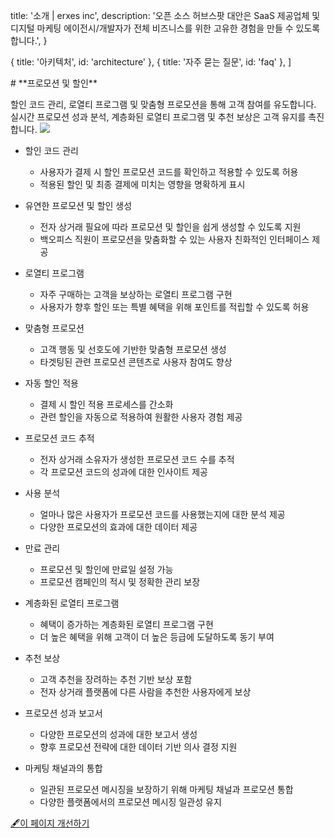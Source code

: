 
  title: '소개 | erxes inc',
  description:
    '오픈 소스 허브스팟 대안은 SaaS 제공업체 및 디지털 마케팅 에이전시/개발자가 전체 비즈니스를 위한 고유한 경험을 만들 수 있도록 합니다.',
}

  { title: '아키텍처', id: 'architecture' },
  { title: '자주 묻는 질문', id: 'faq' },
]

<HeroPattern />
# **프로모션 및 할인**

할인 코드 관리, 로열티 프로그램 및 맞춤형 프로모션을 통해 고객 참여를 유도합니다. 실시간 프로모션 성과 분석, 계층화된 로열티 프로그램 및 추천 보상은 고객 유지를 촉진합니다.
![](https://office.erxes.io/gateway/read-file?key=office-erxes-io/0.150839880010525958.1BuuniiProduct.png)

- 할인 코드 관리
    - 사용자가 결제 시 할인 프로모션 코드를 확인하고 적용할 수 있도록 허용
    - 적용된 할인 및 최종 결제에 미치는 영향을 명확하게 표시

- 유연한 프로모션 및 할인 생성
    - 전자 상거래 필요에 따라 프로모션 및 할인을 쉽게 생성할 수 있도록 지원
    - 백오피스 직원이 프로모션을 맞춤화할 수 있는 사용자 친화적인 인터페이스 제공

- 로열티 프로그램
    - 자주 구매하는 고객을 보상하는 로열티 프로그램 구현
    - 사용자가 향후 할인 또는 특별 혜택을 위해 포인트를 적립할 수 있도록 허용

- 맞춤형 프로모션
    - 고객 행동 및 선호도에 기반한 맞춤형 프로모션 생성
    - 타겟팅된 관련 프로모션 콘텐츠로 사용자 참여도 향상

- 자동 할인 적용
    - 결제 시 할인 적용 프로세스를 간소화
    - 관련 할인을 자동으로 적용하여 원활한 사용자 경험 제공

- 프로모션 코드 추적
    - 전자 상거래 소유자가 생성한 프로모션 코드 수를 추적
    - 각 프로모션 코드의 성과에 대한 인사이트 제공

- 사용 분석
    - 얼마나 많은 사용자가 프로모션 코드를 사용했는지에 대한 분석 제공
    - 다양한 프로모션의 효과에 대한 데이터 제공

- 만료 관리
    - 프로모션 및 할인에 만료일 설정 가능
    - 프로모션 캠페인의 적시 및 정확한 관리 보장

- 계층화된 로열티 프로그램
    - 혜택이 증가하는 계층화된 로열티 프로그램 구현
    - 더 높은 혜택을 위해 고객이 더 높은 등급에 도달하도록 동기 부여

- 추천 보상
    - 고객 추천을 장려하는 추천 기반 보상 포함
    - 전자 상거래 플랫폼에 다른 사람을 추천한 사용자에게 보상
    
- 프로모션 성과 보고서
    - 다양한 프로모션의 성과에 대한 보고서 생성
    - 향후 프로모션 전략에 대한 데이터 기반 의사 결정 지원

- 마케팅 채널과의 통합
    - 일관된 프로모션 메시징을 보장하기 위해 마케팅 채널과 프로모션 통합
    - 다양한 플랫폼에서의 프로모션 메시징 일관성 유지

[🖋️이 페이지 개선하기](https://github.com/erxes/erxes-docs/edit/main/src/app/requirement/ecommerce/promotions/page.mdx)
